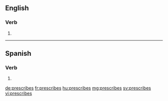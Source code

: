 ==English==

===Verb===
{{head|en}}

# {{en-third-person singular of|prescribe}}

----

==Spanish==

===Verb===
{{es-verb-form|prescribir}}

# {{es-verb form of|ending=ir|mood=indicative|tense=present|pers=2|formal=no|number=singular|prescribir}}

[[de:prescribes]]
[[fr:prescribes]]
[[hu:prescribes]]
[[mg:prescribes]]
[[sv:prescribes]]
[[vi:prescribes]]